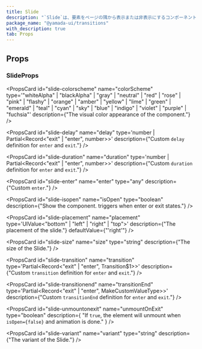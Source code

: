 ```yaml
---
title: Slide
description: "`Slide`は、要素をページの隅から表示または非表示にするコンポーネントです。"
package_name: "@yamada-ui/transitions"
with_description: true
tab: Props
---
```


## Props

### SlideProps

<PropsCard id="slide-about" name="about" type="string" />

<PropsCard id="slide-accesskey" name="accessKey" type="string" />

<PropsCard
  id="slide-aria-activedescendant"
  name="aria-activedescendant"
  type="string"
/>

<PropsCard id="slide-aria-atomic" name="aria-atomic" type="Booleanish" />

<PropsCard
  id="slide-aria-autocomplete"
  name="aria-autocomplete"
  type='"list" | "none" | "inline" | "both"'
/>

<PropsCard
  id="slide-aria-braillelabel"
  name="aria-braillelabel"
  type="string"
/>

<PropsCard
  id="slide-aria-brailleroledescription"
  name="aria-brailleroledescription"
  type="string"
/>

<PropsCard id="slide-aria-busy" name="aria-busy" type="Booleanish" />

<PropsCard
  id="slide-aria-checked"
  name="aria-checked"
  type='boolean | "true" | "false" | "mixed"'
/>

<PropsCard id="slide-aria-colcount" name="aria-colcount" type="number" />

<PropsCard id="slide-aria-colindex" name="aria-colindex" type="number" />

<PropsCard
  id="slide-aria-colindextext"
  name="aria-colindextext"
  type="string"
/>

<PropsCard id="slide-aria-colspan" name="aria-colspan" type="number" />

<PropsCard id="slide-aria-controls" name="aria-controls" type="string" />

<PropsCard
  id="slide-aria-current"
  name="aria-current"
  type='type ONLY_FOR_FORMAT =
  | boolean
  | "time"
  | "true"
  | "false"
  | "step"
  | "page"
  | "location"
  | "date"'
/>

<PropsCard id="slide-aria-describedby" name="aria-describedby" type="string" />

<PropsCard id="slide-aria-description" name="aria-description" type="string" />

<PropsCard id="slide-aria-details" name="aria-details" type="string" />

<PropsCard id="slide-aria-disabled" name="aria-disabled" type="Booleanish" />

<PropsCard
  id="slide-aria-dropeffect"
  name="aria-dropeffect"
  type='"link" | "none" | "copy" | "move" | "execute" | "popup"'
/>

<PropsCard
  id="slide-aria-errormessage"
  name="aria-errormessage"
  type="string"
/>

<PropsCard id="slide-aria-expanded" name="aria-expanded" type="Booleanish" />

<PropsCard id="slide-aria-flowto" name="aria-flowto" type="string" />

<PropsCard id="slide-aria-grabbed" name="aria-grabbed" type="Booleanish" />

<PropsCard
  id="slide-aria-haspopup"
  name="aria-haspopup"
  type='type ONLY_FOR_FORMAT =
  | boolean
  | "dialog"
  | "menu"
  | "true"
  | "false"
  | "grid"
  | "listbox"
  | "tree"'
/>

<PropsCard id="slide-aria-hidden" name="aria-hidden" type="Booleanish" />

<PropsCard
  id="slide-aria-invalid"
  name="aria-invalid"
  type='boolean | "true" | "false" | "grammar" | "spelling"'
/>

<PropsCard
  id="slide-aria-keyshortcuts"
  name="aria-keyshortcuts"
  type="string"
/>

<PropsCard id="slide-aria-label" name="aria-label" type="string" />

<PropsCard id="slide-aria-labelledby" name="aria-labelledby" type="string" />

<PropsCard id="slide-aria-level" name="aria-level" type="number" />

<PropsCard
  id="slide-aria-live"
  name="aria-live"
  type='"off" | "assertive" | "polite"'
/>

<PropsCard id="slide-aria-modal" name="aria-modal" type="Booleanish" />

<PropsCard id="slide-aria-multiline" name="aria-multiline" type="Booleanish" />

<PropsCard
  id="slide-aria-multiselectable"
  name="aria-multiselectable"
  type="Booleanish"
/>

<PropsCard
  id="slide-aria-orientation"
  name="aria-orientation"
  type='"horizontal" | "vertical"'
/>

<PropsCard id="slide-aria-owns" name="aria-owns" type="string" />

<PropsCard id="slide-aria-placeholder" name="aria-placeholder" type="string" />

<PropsCard id="slide-aria-posinset" name="aria-posinset" type="number" />

<PropsCard
  id="slide-aria-pressed"
  name="aria-pressed"
  type='boolean | "true" | "false" | "mixed"'
/>

<PropsCard id="slide-aria-readonly" name="aria-readonly" type="Booleanish" />

<PropsCard
  id="slide-aria-relevant"
  name="aria-relevant"
  type='type ONLY_FOR_FORMAT =
  | "text"
  | "all"
  | "additions"
  | "additions removals"
  | "additions text"
  | "removals"
  | "removals additions"
  | "removals text"
  | "text additions"
  | "text removals"'
/>

<PropsCard id="slide-aria-required" name="aria-required" type="Booleanish" />

<PropsCard
  id="slide-aria-roledescription"
  name="aria-roledescription"
  type="string"
/>

<PropsCard id="slide-aria-rowcount" name="aria-rowcount" type="number" />

<PropsCard id="slide-aria-rowindex" name="aria-rowindex" type="number" />

<PropsCard
  id="slide-aria-rowindextext"
  name="aria-rowindextext"
  type="string"
/>

<PropsCard id="slide-aria-rowspan" name="aria-rowspan" type="number" />

<PropsCard id="slide-aria-selected" name="aria-selected" type="Booleanish" />

<PropsCard id="slide-aria-setsize" name="aria-setsize" type="number" />

<PropsCard
  id="slide-aria-sort"
  name="aria-sort"
  type='"none" | "ascending" | "descending" | "other"'
/>

<PropsCard id="slide-aria-valuemax" name="aria-valuemax" type="number" />

<PropsCard id="slide-aria-valuemin" name="aria-valuemin" type="number" />

<PropsCard id="slide-aria-valuenow" name="aria-valuenow" type="number" />

<PropsCard id="slide-aria-valuetext" name="aria-valuetext" type="string" />

<PropsCard
  id="slide-as"
  name="as"
  type='"symbol" | "object" | "a" | "abbr" | "address" | "area" | "article" | "aside" | "audio" | "b" | "base" | "bdi" | "bdo" | "big" | "blockquote" | "body" | "br" | "button" | "canvas" | ... 149 more ... | "view"'
/>

<PropsCard id="slide-autocapitalize" name="autoCapitalize" type="string" />

<PropsCard id="slide-autocorrect" name="autoCorrect" type="string" />

<PropsCard id="slide-autofocus" name="autoFocus" type="boolean" />

<PropsCard id="slide-autosave" name="autoSave" type="string" />

<PropsCard id="slide-classname" name="className" type="string" />

<PropsCard
  id="slide-colorscheme"
  name="colorScheme"
  type='"whiteAlpha" | "blackAlpha" | "gray" | "neutral" | "red" | "rose" | "pink" | "flashy" | "orange" | "amber" | "yellow" | "lime" | "green" | "emerald" | "teal" | "cyan" | "sky" | "blue" | "indigo" | "violet" | "purple" | "fuchsia"'
  description={"The visual color appearance of the component."}
/>

<PropsCard id="slide-content" name="content" type="string" />

<PropsCard
  id="slide-contenteditable"
  name="contentEditable"
  type='"inherit" | Booleanish | "plaintext-only"'
/>

<PropsCard id="slide-contextmenu" name="contextMenu" type="string" />

<PropsCard
  id="slide-dangerouslysetinnerhtml"
  name="dangerouslySetInnerHTML"
  type="{ __html: string | TrustedHTML }"
/>

<PropsCard id="slide-datatype" name="datatype" type="string" />

<PropsCard id="slide-defaultchecked" name="defaultChecked" type="boolean" />

<PropsCard
  id="slide-defaultvalue"
  name="defaultValue"
  type="string | number | readonly string[]"
/>

<PropsCard
  id="slide-delay"
  name="delay"
  type='number | Partial<Record<"exit" | "enter", number>>'
  description={"Custom `delay` definition for `enter` and `exit`."}
/>

<PropsCard id="slide-dir" name="dir" type="string" />

<PropsCard id="slide-draggable" name="draggable" type="Booleanish" />

<PropsCard
  id="slide-duration"
  name="duration"
  type='number | Partial<Record<"exit" | "enter", number>>'
  description={"Custom `duration` definition for `enter` and `exit`."}
/>

<PropsCard
  id="slide-enter"
  name="enter"
  type="any"
  description={"Custom `enter`."}
/>

<PropsCard id="slide-hidden" name="hidden" type="boolean" />

<PropsCard id="slide-id" name="id" type="string" />

<PropsCard id="slide-inlist" name="inlist" type="any" />

<PropsCard
  id="slide-inputmode"
  name="inputMode"
  type='type ONLY_FOR_FORMAT =
  | "search"
  | "text"
  | "none"
  | "tel"
  | "url"
  | "email"
  | "numeric"
  | "decimal"'
/>

<PropsCard id="slide-is" name="is" type="string" />

<PropsCard
  id="slide-isopen"
  name="isOpen"
  type="boolean"
  description={"Show the component. triggers when enter or exit states."}
/>

<PropsCard id="slide-itemid" name="itemID" type="string" />

<PropsCard id="slide-itemprop" name="itemProp" type="string" />

<PropsCard id="slide-itemref" name="itemRef" type="string" />

<PropsCard id="slide-itemscope" name="itemScope" type="boolean" />

<PropsCard id="slide-itemtype" name="itemType" type="string" />

<PropsCard id="slide-lang" name="lang" type="string" />

<PropsCard id="slide-nonce" name="nonce" type="string" />

<PropsCard
  id="slide-onabort"
  name="onAbort"
  type="ReactEventHandler<HTMLDivElement>"
/>

<PropsCard
  id="slide-onabortcapture"
  name="onAbortCapture"
  type="ReactEventHandler<HTMLDivElement>"
/>

<PropsCard
  id="slide-onanimationend"
  name="onAnimationEnd"
  type="AnimationEventHandler<HTMLDivElement>"
/>

<PropsCard
  id="slide-onanimationendcapture"
  name="onAnimationEndCapture"
  type="AnimationEventHandler<HTMLDivElement>"
/>

<PropsCard
  id="slide-onanimationiteration"
  name="onAnimationIteration"
  type="AnimationEventHandler<HTMLDivElement>"
/>

<PropsCard
  id="slide-onanimationiterationcapture"
  name="onAnimationIterationCapture"
  type="AnimationEventHandler<HTMLDivElement>"
/>

<PropsCard
  id="slide-onanimationstartcapture"
  name="onAnimationStartCapture"
  type="AnimationEventHandler<HTMLDivElement>"
/>

<PropsCard
  id="slide-onauxclick"
  name="onAuxClick"
  type="MouseEventHandler<HTMLDivElement>"
/>

<PropsCard
  id="slide-onauxclickcapture"
  name="onAuxClickCapture"
  type="MouseEventHandler<HTMLDivElement>"
/>

<PropsCard
  id="slide-onbeforeinput"
  name="onBeforeInput"
  type="FormEventHandler<HTMLDivElement>"
/>

<PropsCard
  id="slide-onbeforeinputcapture"
  name="onBeforeInputCapture"
  type="FormEventHandler<HTMLDivElement>"
/>

<PropsCard
  id="slide-onblur"
  name="onBlur"
  type="FocusEventHandler<HTMLDivElement>"
/>

<PropsCard
  id="slide-onblurcapture"
  name="onBlurCapture"
  type="FocusEventHandler<HTMLDivElement>"
/>

<PropsCard
  id="slide-oncanplay"
  name="onCanPlay"
  type="ReactEventHandler<HTMLDivElement>"
/>

<PropsCard
  id="slide-oncanplaycapture"
  name="onCanPlayCapture"
  type="ReactEventHandler<HTMLDivElement>"
/>

<PropsCard
  id="slide-oncanplaythrough"
  name="onCanPlayThrough"
  type="ReactEventHandler<HTMLDivElement>"
/>

<PropsCard
  id="slide-oncanplaythroughcapture"
  name="onCanPlayThroughCapture"
  type="ReactEventHandler<HTMLDivElement>"
/>

<PropsCard
  id="slide-onchange"
  name="onChange"
  type="FormEventHandler<HTMLDivElement>"
/>

<PropsCard
  id="slide-onchangecapture"
  name="onChangeCapture"
  type="FormEventHandler<HTMLDivElement>"
/>

<PropsCard
  id="slide-onclick"
  name="onClick"
  type="MouseEventHandler<HTMLDivElement>"
/>

<PropsCard
  id="slide-onclickcapture"
  name="onClickCapture"
  type="MouseEventHandler<HTMLDivElement>"
/>

<PropsCard
  id="slide-oncompositionend"
  name="onCompositionEnd"
  type="CompositionEventHandler<HTMLDivElement>"
/>

<PropsCard
  id="slide-oncompositionendcapture"
  name="onCompositionEndCapture"
  type="CompositionEventHandler<HTMLDivElement>"
/>

<PropsCard
  id="slide-oncompositionstart"
  name="onCompositionStart"
  type="CompositionEventHandler<HTMLDivElement>"
/>

<PropsCard
  id="slide-oncompositionstartcapture"
  name="onCompositionStartCapture"
  type="CompositionEventHandler<HTMLDivElement>"
/>

<PropsCard
  id="slide-oncompositionupdate"
  name="onCompositionUpdate"
  type="CompositionEventHandler<HTMLDivElement>"
/>

<PropsCard
  id="slide-oncompositionupdatecapture"
  name="onCompositionUpdateCapture"
  type="CompositionEventHandler<HTMLDivElement>"
/>

<PropsCard
  id="slide-oncontextmenu"
  name="onContextMenu"
  type="MouseEventHandler<HTMLDivElement>"
/>

<PropsCard
  id="slide-oncontextmenucapture"
  name="onContextMenuCapture"
  type="MouseEventHandler<HTMLDivElement>"
/>

<PropsCard
  id="slide-oncopy"
  name="onCopy"
  type="ClipboardEventHandler<HTMLDivElement>"
/>

<PropsCard
  id="slide-oncopycapture"
  name="onCopyCapture"
  type="ClipboardEventHandler<HTMLDivElement>"
/>

<PropsCard
  id="slide-oncut"
  name="onCut"
  type="ClipboardEventHandler<HTMLDivElement>"
/>

<PropsCard
  id="slide-oncutcapture"
  name="onCutCapture"
  type="ClipboardEventHandler<HTMLDivElement>"
/>

<PropsCard
  id="slide-ondoubleclick"
  name="onDoubleClick"
  type="MouseEventHandler<HTMLDivElement>"
/>

<PropsCard
  id="slide-ondoubleclickcapture"
  name="onDoubleClickCapture"
  type="MouseEventHandler<HTMLDivElement>"
/>

<PropsCard
  id="slide-ondragcapture"
  name="onDragCapture"
  type="DragEventHandler<HTMLDivElement>"
/>

<PropsCard
  id="slide-ondragendcapture"
  name="onDragEndCapture"
  type="DragEventHandler<HTMLDivElement>"
/>

<PropsCard
  id="slide-ondragenter"
  name="onDragEnter"
  type="DragEventHandler<HTMLDivElement>"
/>

<PropsCard
  id="slide-ondragentercapture"
  name="onDragEnterCapture"
  type="DragEventHandler<HTMLDivElement>"
/>

<PropsCard
  id="slide-ondragexit"
  name="onDragExit"
  type="DragEventHandler<HTMLDivElement>"
/>

<PropsCard
  id="slide-ondragexitcapture"
  name="onDragExitCapture"
  type="DragEventHandler<HTMLDivElement>"
/>

<PropsCard
  id="slide-ondragleave"
  name="onDragLeave"
  type="DragEventHandler<HTMLDivElement>"
/>

<PropsCard
  id="slide-ondragleavecapture"
  name="onDragLeaveCapture"
  type="DragEventHandler<HTMLDivElement>"
/>

<PropsCard
  id="slide-ondragover"
  name="onDragOver"
  type="DragEventHandler<HTMLDivElement>"
/>

<PropsCard
  id="slide-ondragovercapture"
  name="onDragOverCapture"
  type="DragEventHandler<HTMLDivElement>"
/>

<PropsCard
  id="slide-ondragstartcapture"
  name="onDragStartCapture"
  type="DragEventHandler<HTMLDivElement>"
/>

<PropsCard
  id="slide-ondrop"
  name="onDrop"
  type="DragEventHandler<HTMLDivElement>"
/>

<PropsCard
  id="slide-ondropcapture"
  name="onDropCapture"
  type="DragEventHandler<HTMLDivElement>"
/>

<PropsCard
  id="slide-ondurationchange"
  name="onDurationChange"
  type="ReactEventHandler<HTMLDivElement>"
/>

<PropsCard
  id="slide-ondurationchangecapture"
  name="onDurationChangeCapture"
  type="ReactEventHandler<HTMLDivElement>"
/>

<PropsCard
  id="slide-onemptied"
  name="onEmptied"
  type="ReactEventHandler<HTMLDivElement>"
/>

<PropsCard
  id="slide-onemptiedcapture"
  name="onEmptiedCapture"
  type="ReactEventHandler<HTMLDivElement>"
/>

<PropsCard
  id="slide-onencrypted"
  name="onEncrypted"
  type="ReactEventHandler<HTMLDivElement>"
/>

<PropsCard
  id="slide-onencryptedcapture"
  name="onEncryptedCapture"
  type="ReactEventHandler<HTMLDivElement>"
/>

<PropsCard
  id="slide-onended"
  name="onEnded"
  type="ReactEventHandler<HTMLDivElement>"
/>

<PropsCard
  id="slide-onendedcapture"
  name="onEndedCapture"
  type="ReactEventHandler<HTMLDivElement>"
/>

<PropsCard
  id="slide-onerror"
  name="onError"
  type="ReactEventHandler<HTMLDivElement>"
/>

<PropsCard
  id="slide-onerrorcapture"
  name="onErrorCapture"
  type="ReactEventHandler<HTMLDivElement>"
/>

<PropsCard
  id="slide-onfocus"
  name="onFocus"
  type="FocusEventHandler<HTMLDivElement>"
/>

<PropsCard
  id="slide-onfocuscapture"
  name="onFocusCapture"
  type="FocusEventHandler<HTMLDivElement>"
/>

<PropsCard
  id="slide-ongotpointercapture"
  name="onGotPointerCapture"
  type="PointerEventHandler<HTMLDivElement>"
/>

<PropsCard
  id="slide-ongotpointercapturecapture"
  name="onGotPointerCaptureCapture"
  type="PointerEventHandler<HTMLDivElement>"
/>

<PropsCard
  id="slide-oninput"
  name="onInput"
  type="FormEventHandler<HTMLDivElement>"
/>

<PropsCard
  id="slide-oninputcapture"
  name="onInputCapture"
  type="FormEventHandler<HTMLDivElement>"
/>

<PropsCard
  id="slide-oninvalid"
  name="onInvalid"
  type="FormEventHandler<HTMLDivElement>"
/>

<PropsCard
  id="slide-oninvalidcapture"
  name="onInvalidCapture"
  type="FormEventHandler<HTMLDivElement>"
/>

<PropsCard
  id="slide-onkeydown"
  name="onKeyDown"
  type="KeyboardEventHandler<HTMLDivElement>"
/>

<PropsCard
  id="slide-onkeydowncapture"
  name="onKeyDownCapture"
  type="KeyboardEventHandler<HTMLDivElement>"
/>

<PropsCard
  id="slide-onkeypress"
  name="onKeyPress"
  type="KeyboardEventHandler<HTMLDivElement>"
/>

<PropsCard
  id="slide-onkeypresscapture"
  name="onKeyPressCapture"
  type="KeyboardEventHandler<HTMLDivElement>"
/>

<PropsCard
  id="slide-onkeyup"
  name="onKeyUp"
  type="KeyboardEventHandler<HTMLDivElement>"
/>

<PropsCard
  id="slide-onkeyupcapture"
  name="onKeyUpCapture"
  type="KeyboardEventHandler<HTMLDivElement>"
/>

<PropsCard
  id="slide-onload"
  name="onLoad"
  type="ReactEventHandler<HTMLDivElement>"
/>

<PropsCard
  id="slide-onloadcapture"
  name="onLoadCapture"
  type="ReactEventHandler<HTMLDivElement>"
/>

<PropsCard
  id="slide-onloadeddata"
  name="onLoadedData"
  type="ReactEventHandler<HTMLDivElement>"
/>

<PropsCard
  id="slide-onloadeddatacapture"
  name="onLoadedDataCapture"
  type="ReactEventHandler<HTMLDivElement>"
/>

<PropsCard
  id="slide-onloadedmetadata"
  name="onLoadedMetadata"
  type="ReactEventHandler<HTMLDivElement>"
/>

<PropsCard
  id="slide-onloadedmetadatacapture"
  name="onLoadedMetadataCapture"
  type="ReactEventHandler<HTMLDivElement>"
/>

<PropsCard
  id="slide-onloadstart"
  name="onLoadStart"
  type="ReactEventHandler<HTMLDivElement>"
/>

<PropsCard
  id="slide-onloadstartcapture"
  name="onLoadStartCapture"
  type="ReactEventHandler<HTMLDivElement>"
/>

<PropsCard
  id="slide-onlostpointercapture"
  name="onLostPointerCapture"
  type="PointerEventHandler<HTMLDivElement>"
/>

<PropsCard
  id="slide-onlostpointercapturecapture"
  name="onLostPointerCaptureCapture"
  type="PointerEventHandler<HTMLDivElement>"
/>

<PropsCard
  id="slide-onmousedown"
  name="onMouseDown"
  type="MouseEventHandler<HTMLDivElement>"
/>

<PropsCard
  id="slide-onmousedowncapture"
  name="onMouseDownCapture"
  type="MouseEventHandler<HTMLDivElement>"
/>

<PropsCard
  id="slide-onmouseenter"
  name="onMouseEnter"
  type="MouseEventHandler<HTMLDivElement>"
/>

<PropsCard
  id="slide-onmouseleave"
  name="onMouseLeave"
  type="MouseEventHandler<HTMLDivElement>"
/>

<PropsCard
  id="slide-onmousemove"
  name="onMouseMove"
  type="MouseEventHandler<HTMLDivElement>"
/>

<PropsCard
  id="slide-onmousemovecapture"
  name="onMouseMoveCapture"
  type="MouseEventHandler<HTMLDivElement>"
/>

<PropsCard
  id="slide-onmouseout"
  name="onMouseOut"
  type="MouseEventHandler<HTMLDivElement>"
/>

<PropsCard
  id="slide-onmouseoutcapture"
  name="onMouseOutCapture"
  type="MouseEventHandler<HTMLDivElement>"
/>

<PropsCard
  id="slide-onmouseover"
  name="onMouseOver"
  type="MouseEventHandler<HTMLDivElement>"
/>

<PropsCard
  id="slide-onmouseovercapture"
  name="onMouseOverCapture"
  type="MouseEventHandler<HTMLDivElement>"
/>

<PropsCard
  id="slide-onmouseup"
  name="onMouseUp"
  type="MouseEventHandler<HTMLDivElement>"
/>

<PropsCard
  id="slide-onmouseupcapture"
  name="onMouseUpCapture"
  type="MouseEventHandler<HTMLDivElement>"
/>

<PropsCard
  id="slide-onpaste"
  name="onPaste"
  type="ClipboardEventHandler<HTMLDivElement>"
/>

<PropsCard
  id="slide-onpastecapture"
  name="onPasteCapture"
  type="ClipboardEventHandler<HTMLDivElement>"
/>

<PropsCard
  id="slide-onpause"
  name="onPause"
  type="ReactEventHandler<HTMLDivElement>"
/>

<PropsCard
  id="slide-onpausecapture"
  name="onPauseCapture"
  type="ReactEventHandler<HTMLDivElement>"
/>

<PropsCard
  id="slide-onplay"
  name="onPlay"
  type="ReactEventHandler<HTMLDivElement>"
/>

<PropsCard
  id="slide-onplaycapture"
  name="onPlayCapture"
  type="ReactEventHandler<HTMLDivElement>"
/>

<PropsCard
  id="slide-onplaying"
  name="onPlaying"
  type="ReactEventHandler<HTMLDivElement>"
/>

<PropsCard
  id="slide-onplayingcapture"
  name="onPlayingCapture"
  type="ReactEventHandler<HTMLDivElement>"
/>

<PropsCard
  id="slide-onpointercancel"
  name="onPointerCancel"
  type="PointerEventHandler<HTMLDivElement>"
/>

<PropsCard
  id="slide-onpointercancelcapture"
  name="onPointerCancelCapture"
  type="PointerEventHandler<HTMLDivElement>"
/>

<PropsCard
  id="slide-onpointerdown"
  name="onPointerDown"
  type="PointerEventHandler<HTMLDivElement>"
/>

<PropsCard
  id="slide-onpointerdowncapture"
  name="onPointerDownCapture"
  type="PointerEventHandler<HTMLDivElement>"
/>

<PropsCard
  id="slide-onpointerenter"
  name="onPointerEnter"
  type="PointerEventHandler<HTMLDivElement>"
/>

<PropsCard
  id="slide-onpointerleave"
  name="onPointerLeave"
  type="PointerEventHandler<HTMLDivElement>"
/>

<PropsCard
  id="slide-onpointermove"
  name="onPointerMove"
  type="PointerEventHandler<HTMLDivElement>"
/>

<PropsCard
  id="slide-onpointermovecapture"
  name="onPointerMoveCapture"
  type="PointerEventHandler<HTMLDivElement>"
/>

<PropsCard
  id="slide-onpointerout"
  name="onPointerOut"
  type="PointerEventHandler<HTMLDivElement>"
/>

<PropsCard
  id="slide-onpointeroutcapture"
  name="onPointerOutCapture"
  type="PointerEventHandler<HTMLDivElement>"
/>

<PropsCard
  id="slide-onpointerover"
  name="onPointerOver"
  type="PointerEventHandler<HTMLDivElement>"
/>

<PropsCard
  id="slide-onpointerovercapture"
  name="onPointerOverCapture"
  type="PointerEventHandler<HTMLDivElement>"
/>

<PropsCard
  id="slide-onpointerup"
  name="onPointerUp"
  type="PointerEventHandler<HTMLDivElement>"
/>

<PropsCard
  id="slide-onpointerupcapture"
  name="onPointerUpCapture"
  type="PointerEventHandler<HTMLDivElement>"
/>

<PropsCard
  id="slide-onprogress"
  name="onProgress"
  type="ReactEventHandler<HTMLDivElement>"
/>

<PropsCard
  id="slide-onprogresscapture"
  name="onProgressCapture"
  type="ReactEventHandler<HTMLDivElement>"
/>

<PropsCard
  id="slide-onratechange"
  name="onRateChange"
  type="ReactEventHandler<HTMLDivElement>"
/>

<PropsCard
  id="slide-onratechangecapture"
  name="onRateChangeCapture"
  type="ReactEventHandler<HTMLDivElement>"
/>

<PropsCard
  id="slide-onreset"
  name="onReset"
  type="FormEventHandler<HTMLDivElement>"
/>

<PropsCard
  id="slide-onresetcapture"
  name="onResetCapture"
  type="FormEventHandler<HTMLDivElement>"
/>

<PropsCard
  id="slide-onresize"
  name="onResize"
  type="ReactEventHandler<HTMLDivElement>"
/>

<PropsCard
  id="slide-onresizecapture"
  name="onResizeCapture"
  type="ReactEventHandler<HTMLDivElement>"
/>

<PropsCard
  id="slide-onscroll"
  name="onScroll"
  type="UIEventHandler<HTMLDivElement>"
/>

<PropsCard
  id="slide-onscrollcapture"
  name="onScrollCapture"
  type="UIEventHandler<HTMLDivElement>"
/>

<PropsCard
  id="slide-onseeked"
  name="onSeeked"
  type="ReactEventHandler<HTMLDivElement>"
/>

<PropsCard
  id="slide-onseekedcapture"
  name="onSeekedCapture"
  type="ReactEventHandler<HTMLDivElement>"
/>

<PropsCard
  id="slide-onseeking"
  name="onSeeking"
  type="ReactEventHandler<HTMLDivElement>"
/>

<PropsCard
  id="slide-onseekingcapture"
  name="onSeekingCapture"
  type="ReactEventHandler<HTMLDivElement>"
/>

<PropsCard
  id="slide-onselect"
  name="onSelect"
  type="ReactEventHandler<HTMLDivElement>"
/>

<PropsCard
  id="slide-onselectcapture"
  name="onSelectCapture"
  type="ReactEventHandler<HTMLDivElement>"
/>

<PropsCard
  id="slide-onstalled"
  name="onStalled"
  type="ReactEventHandler<HTMLDivElement>"
/>

<PropsCard
  id="slide-onstalledcapture"
  name="onStalledCapture"
  type="ReactEventHandler<HTMLDivElement>"
/>

<PropsCard
  id="slide-onsubmit"
  name="onSubmit"
  type="FormEventHandler<HTMLDivElement>"
/>

<PropsCard
  id="slide-onsubmitcapture"
  name="onSubmitCapture"
  type="FormEventHandler<HTMLDivElement>"
/>

<PropsCard
  id="slide-onsuspend"
  name="onSuspend"
  type="ReactEventHandler<HTMLDivElement>"
/>

<PropsCard
  id="slide-onsuspendcapture"
  name="onSuspendCapture"
  type="ReactEventHandler<HTMLDivElement>"
/>

<PropsCard
  id="slide-ontimeupdate"
  name="onTimeUpdate"
  type="ReactEventHandler<HTMLDivElement>"
/>

<PropsCard
  id="slide-ontimeupdatecapture"
  name="onTimeUpdateCapture"
  type="ReactEventHandler<HTMLDivElement>"
/>

<PropsCard
  id="slide-ontouchcancel"
  name="onTouchCancel"
  type="TouchEventHandler<HTMLDivElement>"
/>

<PropsCard
  id="slide-ontouchcancelcapture"
  name="onTouchCancelCapture"
  type="TouchEventHandler<HTMLDivElement>"
/>

<PropsCard
  id="slide-ontouchend"
  name="onTouchEnd"
  type="TouchEventHandler<HTMLDivElement>"
/>

<PropsCard
  id="slide-ontouchendcapture"
  name="onTouchEndCapture"
  type="TouchEventHandler<HTMLDivElement>"
/>

<PropsCard
  id="slide-ontouchmove"
  name="onTouchMove"
  type="TouchEventHandler<HTMLDivElement>"
/>

<PropsCard
  id="slide-ontouchmovecapture"
  name="onTouchMoveCapture"
  type="TouchEventHandler<HTMLDivElement>"
/>

<PropsCard
  id="slide-ontouchstart"
  name="onTouchStart"
  type="TouchEventHandler<HTMLDivElement>"
/>

<PropsCard
  id="slide-ontouchstartcapture"
  name="onTouchStartCapture"
  type="TouchEventHandler<HTMLDivElement>"
/>

<PropsCard
  id="slide-ontransitionend"
  name="onTransitionEnd"
  type="TransitionEventHandler<HTMLDivElement>"
/>

<PropsCard
  id="slide-ontransitionendcapture"
  name="onTransitionEndCapture"
  type="TransitionEventHandler<HTMLDivElement>"
/>

<PropsCard
  id="slide-onvolumechange"
  name="onVolumeChange"
  type="ReactEventHandler<HTMLDivElement>"
/>

<PropsCard
  id="slide-onvolumechangecapture"
  name="onVolumeChangeCapture"
  type="ReactEventHandler<HTMLDivElement>"
/>

<PropsCard
  id="slide-onwaiting"
  name="onWaiting"
  type="ReactEventHandler<HTMLDivElement>"
/>

<PropsCard
  id="slide-onwaitingcapture"
  name="onWaitingCapture"
  type="ReactEventHandler<HTMLDivElement>"
/>

<PropsCard
  id="slide-onwheel"
  name="onWheel"
  type="WheelEventHandler<HTMLDivElement>"
/>

<PropsCard
  id="slide-onwheelcapture"
  name="onWheelCapture"
  type="WheelEventHandler<HTMLDivElement>"
/>

<PropsCard
  id="slide-placement"
  name="placement"
  type='UIValue<"bottom" | "left" | "right" | "top">'
  description={"The placement of the slide."}
  defaultValue={"'right'"}
/>

<PropsCard id="slide-prefix" name="prefix" type="string" />

<PropsCard id="slide-property" name="property" type="string" />

<PropsCard id="slide-radiogroup" name="radioGroup" type="string" />

<PropsCard id="slide-rel" name="rel" type="string" />

<PropsCard id="slide-resource" name="resource" type="string" />

<PropsCard id="slide-results" name="results" type="number" />

<PropsCard id="slide-rev" name="rev" type="string" />

<PropsCard id="slide-role" name="role" type="AriaRole" />

<PropsCard id="slide-security" name="security" type="string" />

<PropsCard
  id="slide-size"
  name="size"
  type="string"
  description={"The size of the Slide."}
/>

<PropsCard id="slide-slot" name="slot" type="string" />

<PropsCard id="slide-spellcheck" name="spellCheck" type="Booleanish" />

<PropsCard
  id="slide-suppresscontenteditablewarning"
  name="suppressContentEditableWarning"
  type="boolean"
/>

<PropsCard
  id="slide-suppresshydrationwarning"
  name="suppressHydrationWarning"
  type="boolean"
/>

<PropsCard id="slide-tabindex" name="tabIndex" type="number" />

<PropsCard id="slide-title" name="title" type="string" />

<PropsCard
  id="slide-transition"
  name="transition"
  type='Partial<Record<"exit" | "enter", Transition$1>>'
  description={"Custom `transition` definition for `enter` and `exit`."}
/>

<PropsCard
  id="slide-transitionend"
  name="transitionEnd"
  type='Partial<Record<"exit" | "enter", MakeCustomValueType<TargetProperties>>>'
  description={"Custom `transitionEnd` definition for `enter` and `exit`."}
/>

<PropsCard id="slide-translate" name="translate" type='"yes" | "no"' />

<PropsCard id="slide-typeof" name="typeof" type="string" />

<PropsCard
  id="slide-unmountonexit"
  name="unmountOnExit"
  type="boolean"
  description={
    "If `true`, the element will unmount when `isOpen={false}` and animation is done."
  }
/>

<PropsCard id="slide-unselectable" name="unselectable" type='"on" | "off"' />

<PropsCard
  id="slide-variant"
  name="variant"
  type="string"
  description={"The variant of the Slide."}
/>

<PropsCard id="slide-vocab" name="vocab" type="string" />
